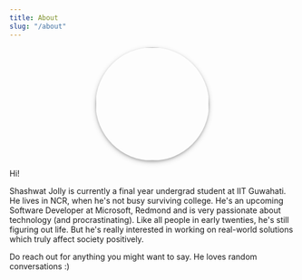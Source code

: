 ```yaml
---
title: About
slug: "/about"
---
```


<img src="https://pbs.twimg.com/profile_images/1209844336759730177/x7KfP0cI_400x400.jpg" height="auto" width="200" style="border-radius:50%; display: block; box-shadow: 0 2px 4px 0 rgba(0, 0, 0, 0.2), 0 3px 10px 0 rgba(0, 0, 0, 0.19); margin-left:auto; margin-right:auto"/>

Hi!

Shashwat Jolly is currently a final year undergrad student at IIT Guwahati. He lives in NCR, when he's not busy surviving college. He's an upcoming Software Developer at Microsoft, Redmond and is very passionate about technology (and procrastinating). Like all people in early twenties, he's still figuring out life. But he's really interested in working on real-world solutions which truly affect society positively. 

Do reach out for anything you might want to say. He loves random conversations :)